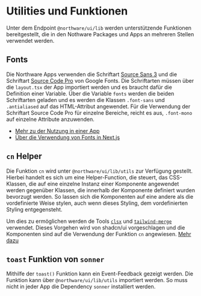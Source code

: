 
<Meta title="Northware UI/Utilities und Funktionen" />

# Utilities und Funktionen

<ViewSource path="lib" />

Unter dem Endpoint `@northware/ui/lib` werden unterstützende Funktionen bereitgestellt, die in den Nothware Packages und Apps an mehreren Stellen verwendet werden.

## Fonts

Die Northware Apps verwenden die Schriftart [Source Sans 3](https://fonts.google.com/specimen/Source+Sans+3) und die Schriftart [Source Code Pro](https://fonts.google.com/specimen/Source+Code+Pro) von Google Fonts. 
Die Schriftarten müssen über die `layout.tsx` der App importiert werden und es braucht dafür die Definition einer Variable.
Über die Variable `fonts` werden die beiden Schriftarten geladen und es werden die Klassen `.font-sans` und `.antialiased` auf das HTML-Attribut angewendet.
Für die Verwendung der Schriftart Source Code Pro für einzelne Bereiche, reicht es aus, `.font-mono` auf einzelne Attribute anzuwenden.

- [Mehr zu der Nutzung in einer App](?path=/docs/northware-ui-verwendung-in-einer-app--docs#die-layouttsx)
- [Über die Verwendung von Fonts in Next.js](https://nextjs.org/docs/app/building-your-application/optimizing/fonts)

## `cn` Helper

Die Funktion `cn` wird unter `@northware/ui/lib/utils` zur Verfügung gestellt. 
Hierbei handelt es sich um eine Helper-Function, die steuert, das CSS-Klassen, die auf eine einzelne Instanz einer Komponente angewendet werden gegenüber Klassen, 
die innerhalb der Komponente definiert wurden bevorzugt werden. So lassen sich die Komponenten auf eine andere als die vordefinierte Weise stylen, 
auch wenn dieses Styling, dem vordefinierten Styling entgegensteht.

Um dies zu ermöglichen werden de Tools [`clsx`](https://github.com/lukeed/clsx) und [`tailwind-merge`](https://github.com/dcastil/tailwind-merge) verwendet.
Dieses Vorgehen wird von shadcn/ui vorgeschlagen und die Komponenten sind auf die Verwendung der Funktion `cn` angewiesen. [Mehr dazu](https://ui.shadcn.com/docs/installation/manual#add-a-cn-helper)

## `toast` Funktion von `sonner`

<ShadcnDocs path="components/sonner" />

Mithilfe der `toast()` Funktion kann ein Event-Feedback gezeigt werden. Die Funktion kann über `@northware/ui/lib/utils` importiert werden. 
So muss nicht in jeder App die Dependency `sonner` installiert werden.
